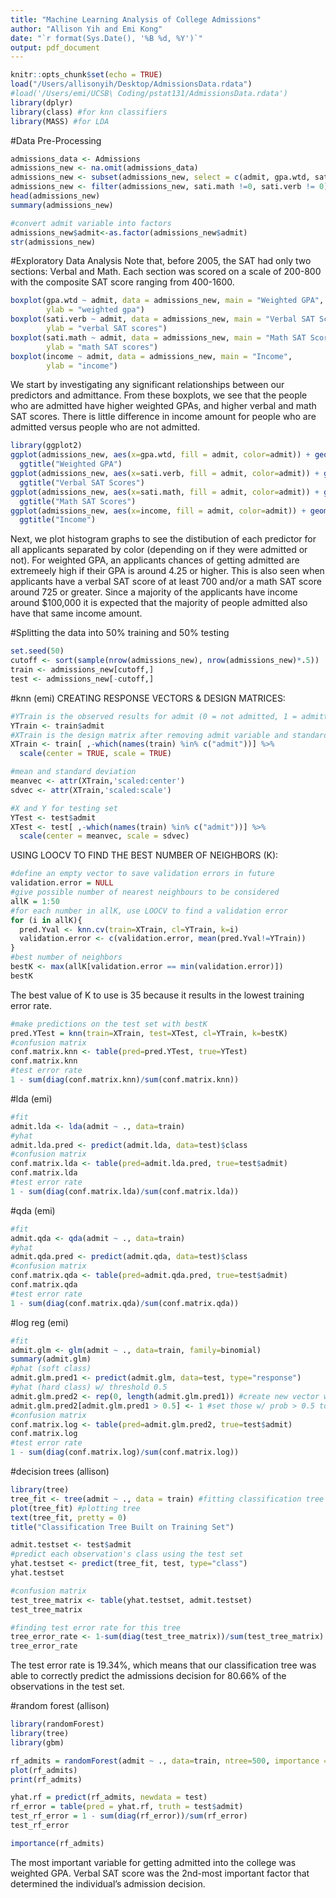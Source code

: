 ```yaml
---
title: "Machine Learning Analysis of College Admissions"
author: "Allison Yih and Emi Kong"
date: "`r format(Sys.Date(), '%B %d, %Y')`"
output: pdf_document
---
```


```r
knitr::opts_chunk$set(echo = TRUE)
load("/Users/allisonyih/Desktop/AdmissionsData.rdata")
#load('/Users/emi/UCSB\ Coding/pstat131/AdmissionsData.rdata') 
library(dplyr)
library(class) #for knn classifiers
library(MASS) #for LDA
```

#Data Pre-Processing

```r
admissions_data <- Admissions
admissions_new <- na.omit(admissions_data) 
admissions_new <- subset(admissions_new, select = c(admit, gpa.wtd, sati.verb, sati.math, income)) 
admissions_new <- filter(admissions_new, sati.math !=0, sati.verb != 0)
head(admissions_new)
summary(admissions_new) 
```

```r
#convert admit variable into factors
admissions_new$admit<-as.factor(admissions_new$admit)
str(admissions_new)
```

#Exploratory Data Analysis
Note that, before 2005, the SAT had only two sections: Verbal and Math. Each section was scored on a scale of 200-800 with the composite SAT score ranging from 400-1600.
```r
boxplot(gpa.wtd ~ admit, data = admissions_new, main = "Weighted GPA", 
        ylab = "weighted gpa")
boxplot(sati.verb ~ admit, data = admissions_new, main = "Verbal SAT Scores",
        ylab = "verbal SAT scores")
boxplot(sati.math ~ admit, data = admissions_new, main = "Math SAT Scores", 
        ylab = "math SAT scores")
boxplot(income ~ admit, data = admissions_new, main = "Income", 
        ylab = "income")
```

We start by investigating any significant relationships between our predictors and admittance. From these boxplots, we see that the people who are admitted have higher weighted GPAs, and higher verbal and math SAT scores. There is little difference in income amount for people who are admitted versus people who are not admitted. 

```r
library(ggplot2)
ggplot(admissions_new, aes(x=gpa.wtd, fill = admit, color=admit)) + geom_histogram(bins=30) +
  ggtitle("Weighted GPA")
ggplot(admissions_new, aes(x=sati.verb, fill = admit, color=admit)) + geom_histogram(bins=30) + 
  ggtitle("Verbal SAT Scores")
ggplot(admissions_new, aes(x=sati.math, fill = admit, color=admit)) + geom_histogram(bins=30) + 
  ggtitle("Math SAT Scores")
ggplot(admissions_new, aes(x=income, fill = admit, color=admit)) + geom_histogram(bins=30) + 
  ggtitle("Income")
```

Next, we plot histogram graphs to see the distibution of each predictor for all applicants separated by color (depending on if they were admitted or not). For weighted GPA, an applicants chances of getting admitted are extremeely high if their GPA is around 4.25 or higher. This is also seen when applicants have a verbal SAT score of at least 700 and/or a math SAT score around 725 or greater. Since a majority of the applicants have income around $100,000 it is expected that the majority of people admitted also have that same income amount.

#Splitting the data into 50% training and 50% testing
```r
set.seed(50)
cutoff <- sort(sample(nrow(admissions_new), nrow(admissions_new)*.5))
train <- admissions_new[cutoff,]
test <- admissions_new[-cutoff,]
```

#knn (emi)
CREATING RESPONSE VECTORS & DESIGN MATRICES:
```r
#YTrain is the observed results for admit (0 = not admitted, 1 = admitted)
YTrain <- train$admit
#XTrain is the design matrix after removing admit variable and standardizing 
XTrain <- train[ ,-which(names(train) %in% c("admit"))] %>% 
  scale(center = TRUE, scale = TRUE)

#mean and standard deviation
meanvec <- attr(XTrain,'scaled:center') 
sdvec <- attr(XTrain,'scaled:scale')

#X and Y for testing set
YTest <- test$admit
XTest <- test[ ,-which(names(train) %in% c("admit"))] %>% 
  scale(center = meanvec, scale = sdvec)
```


USING LOOCV TO FIND THE BEST NUMBER OF NEIGHBORS (K):
```r
#define an empty vector to save validation errors in future
validation.error = NULL
#give possible number of nearest neighbours to be considered 
allK = 1:50
#for each number in allK, use LOOCV to find a validation error 
for (i in allK){
  pred.Yval <- knn.cv(train=XTrain, cl=YTrain, k=i)
  validation.error <- c(validation.error, mean(pred.Yval!=YTrain)) 
}
#best number of neighbors
bestK <- max(allK[validation.error == min(validation.error)]) 
bestK
```

The best value of K to use is 35 because it results in the lowest training error rate.

```r
#make predictions on the test set with bestK
pred.YTest = knn(train=XTrain, test=XTest, cl=YTrain, k=bestK) 
#confusion matrix
conf.matrix.knn <- table(pred=pred.YTest, true=YTest) 
conf.matrix.knn
#test error rate
1 - sum(diag(conf.matrix.knn)/sum(conf.matrix.knn))
```


#lda (emi)
```r
#fit
admit.lda <- lda(admit ~ ., data=train)
#yhat
admit.lda.pred <- predict(admit.lda, data=test)$class
#confusion matrix
conf.matrix.lda <- table(pred=admit.lda.pred, true=test$admit) 
conf.matrix.lda
#test error rate
1 - sum(diag(conf.matrix.lda)/sum(conf.matrix.lda))
```

#qda (emi)
```r
#fit
admit.qda <- qda(admit ~ ., data=train)
#yhat
admit.qda.pred <- predict(admit.qda, data=test)$class
#confusion matrix
conf.matrix.qda <- table(pred=admit.qda.pred, true=test$admit) 
conf.matrix.qda
#test error rate
1 - sum(diag(conf.matrix.qda)/sum(conf.matrix.qda))
```

#log reg (emi)
```r
#fit
admit.glm <- glm(admit ~ ., data=train, family=binomial) 
summary(admit.glm)
#phat (soft class)
admit.glm.pred1 <- predict(admit.glm, data=test, type="response")
#yhat (hard class) w/ threshold 0.5
admit.glm.pred2 <- rep(0, length(admit.glm.pred1)) #create new vector w/ all prob 0 
admit.glm.pred2[admit.glm.pred1 > 0.5] <- 1 #set those w/ prob > 0.5 to 1 into the new vector
#confusion matrix
conf.matrix.log <- table(pred=admit.glm.pred2, true=test$admit) 
conf.matrix.log
#test error rate
1 - sum(diag(conf.matrix.log)/sum(conf.matrix.log))
```

#decision trees (allison)
```r
library(tree)
tree_fit <- tree(admit ~ ., data = train) #fitting classification tree
plot(tree_fit) #plotting tree
text(tree_fit, pretty = 0)
title("Classification Tree Built on Training Set") 
```

```r
admit.testset <- test$admit
#predict each observation's class using the test set
yhat.testset <- predict(tree_fit, test, type="class") 
yhat.testset
```
```r
#confusion matrix
test_tree_matrix <- table(yhat.testset, admit.testset)
test_tree_matrix

#finding test error rate for this tree
tree_error_rate <- 1-sum(diag(test_tree_matrix))/sum(test_tree_matrix)
tree_error_rate
```
The test error rate is 19.34%, which means that our classification tree was able to correctly predict the admissions decision for 80.66% of the observations in the test set.

#random forest (allison)
```r
library(randomForest)
library(tree)
library(gbm)

rf_admits = randomForest(admit ~ ., data=train, ntree=500, importance = TRUE)
plot(rf_admits)
print(rf_admits)
```

```r
yhat.rf = predict(rf_admits, newdata = test)
rf_error = table(pred = yhat.rf, truth = test$admit)
test_rf_error = 1 - sum(diag(rf_error))/sum(rf_error)
test_rf_error
```

```r
importance(rf_admits)
```
The most important variable for getting admitted into the college was weighted GPA. Verbal SAT score was the 2nd-most important factor that determined the individual's admission decision.